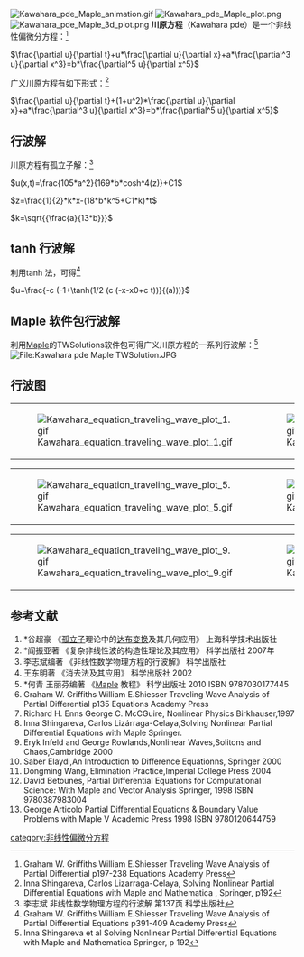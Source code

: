[[File:Kawahara_pde_Maple_animation.gif|right]]
[[File:Kawahara_pde_Maple_plot.png|thumb]]
[[File:Kawahara_pde_Maple_3d_plot.png|thumb]]
'''川原方程'''（Kawahara pde）是一个非线性偏微分方程：<ref> Graham W. Griffiths William E.Shiesser Traveling Wave Analysis of Partial Differential p197-238 Equations Academy Press</ref>

<math>\frac{\partial u}{\partial t}+u*\frac{\partial u}{\partial x}+a*\frac{\partial^3 u}{\partial x^3}=b*\frac{\partial^5 u}{\partial x^5}</math>

广义川原方程有如下形式：<ref> Inna Shingareva, Carlos Lizarraga-Celaya, Solving Nonlinear Partial Differential Equations with Maple and Mathematica , Springer, p192</ref>

<math>\frac{\partial u}{\partial t}+(1+u^2)*\frac{\partial u}{\partial x}+a*\frac{\partial^3 u}{\partial x^3}=b*\frac{\partial^5 u}{\partial x^5}</math>

==行波解==
川原方程有孤立子解：<ref>李志斌  非线性数学物理方程的行波解  第137页  科学出版社</ref>

<math>u(x,t)=\frac{105*a^2}{169*b*cosh^4(z)}+C1</math>

<math>z=\frac{1}{2}*k*x-(18*b*k^5+C1*k)*t</math>

<math>k=\sqrt{{\frac{a}{13*b}}}</math>

==tanh 行波解==
利用tanh 法，可得<ref>Graham W. Griffiths William E.Shiesser Traveling Wave Analysis of Partial Differential Equations p391-409 Academy Press</ref>


<math>u=\frac{-c (-1+\tanh(1/2 (c (-x-x0+c t))}{(a)))}</math>

==Maple 软件包行波解==
利用[[Maple|Maple]]的TWSolutions软件包可得广义川原方程的一系列行波解：<ref>Inna Shingareva et al  Solving Nonlinear Partial Differential Equations with Maple and Mathematica  Springer, p 192</ref>  
[[File:Kawahara_pde_Maple_TWSolution.JPG|File:Kawahara pde Maple TWSolution.JPG]]

==行波图==
{|
|[[File:Kawahara_equation_traveling_wave_plot_1.gif|thumb]]
|[[File:Kawahara_equation_traveling_wave_plot_2.gif|thumb]]
|[[File:Kawahara_equation_traveling_wave_plot_3.gif|thumb]]
|[[File:Kawahara_equation_traveling_wave_plot_4.gif|thumb]]
|}
{|
|[[File:Kawahara_equation_traveling_wave_plot_5.gif|thumb]]
|[[File:Kawahara_equation_traveling_wave_plot_6.gif|thumb]]
|[[File:Kawahara_equation_traveling_wave_plot_7.gif|thumb]]
|[[File:Kawahara_equation_traveling_wave_plot_8.gif|thumb]]
|}
{|
|[[File:Kawahara_equation_traveling_wave_plot_9.gif|thumb]]
|[[File:Kawahara_equation_traveling_wave_plot_10.gif|thumb]]
|[[File:Kawahara_equation_traveling_wave_plot_11.gif|thumb]]
|[[File:Kawahara_equation_traveling_wave_plot_12.gif|thumb]]
|
|}

==参考文献==
<references/>
# *谷超豪 《[[孤立子|孤立子]]理论中的[[达布变换|达布变换]]及其几何应用》 上海科学技术出版社
# *阎振亚著 《复杂非线性波的构造性理论及其应用》 科学出版社 2007年
# 李志斌编著 《非线性数学物理方程的行波解》 科学出版社
#王东明著 《消去法及其应用》 科学出版社 2002
# *何青 王丽芬编著 《[[Maple|Maple]] 教程》 科学出版社 2010 ISBN 9787030177445
#Graham W. Griffiths William E.Shiesser Traveling Wave Analysis of Partial Differential p135 Equations Academy Press
# Richard H. Enns George C. McCGuire, Nonlinear Physics Birkhauser,1997
#Inna Shingareva, Carlos Lizárraga-Celaya,Solving Nonlinear Partial Differential Equations with Maple Springer.
#Eryk Infeld and George Rowlands,Nonlinear Waves,Solitons and Chaos,Cambridge 2000
#Saber Elaydi,An Introduction to Difference Equationns, Springer 2000
#Dongming Wang, Elimination Practice,Imperial College Press 2004
# David Betounes, Partial Differential Equations for Computational Science: With Maple and Vector Analysis Springer, 1998 ISBN 9780387983004
# George Articolo Partial Differential Equations & Boundary Value Problems with Maple V Academic Press 1998 ISBN 9780120644759

{{非线性偏微分方程}}
[[category:非线性偏微分方程|category:非线性偏微分方程]]